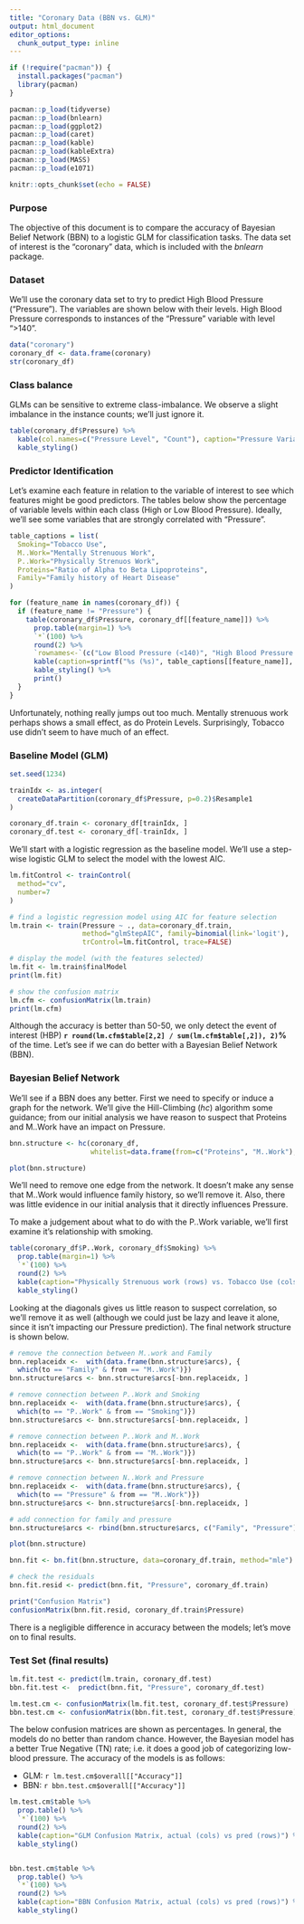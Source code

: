 ```yaml
---
title: "Coronary Data (BBN vs. GLM)"
output: html_document
editor_options: 
  chunk_output_type: inline
---
```


```r
if (!require("pacman")) {
  install.packages("pacman")
  library(pacman)
}

pacman::p_load(tidyverse)
pacman::p_load(bnlearn)
pacman::p_load(ggplot2)
pacman::p_load(caret)
pacman::p_load(kable)
pacman::p_load(kableExtra)
pacman::p_load(MASS)
pacman::p_load(e1071)

knitr::opts_chunk$set(echo = FALSE)
```

### Purpose

The objective of this document is to compare the accuracy of Bayesian Belief Network (BBN) to a logistic GLM for classification tasks.  The data set of interest is the "coronary" data, which is included with the *bnlearn* package.

### Dataset

We'll use the coronary data set to try to predict High Blood Pressure ("Pressure").  The variables are shown below with their levels.  High Blood Pressure corresponds to instances of the "Pressure" variable with level ">140".

```r

data("coronary")
coronary_df <- data.frame(coronary)
str(coronary_df)

```

### Class balance

GLMs can be sensitive to extreme class-imbalance.  We observe a slight imbalance in the instance counts; we'll just ignore it.

```r

table(coronary_df$Pressure) %>%
  kable(col.names=c("Pressure Level", "Count"), caption="Pressure Variable Counts") %>%
  kable_styling()

```


### Predictor Identification

Let's examine each feature in relation to the variable of interest to see which features might be good predictors.  The tables below show the percentage of variable levels within each class (High or Low Blood Pressure).  Ideally, we'll see some variables that are strongly correlated with "Pressure". 

```r

table_captions = list(
  Smoking="Tobacco Use",
  M..Work="Mentally Strenuous Work",
  P..Work="Physically Strenuos Work",
  Proteins="Ratio of Alpha to Beta Lipoproteins",
  Family="Family history of Heart Disease"
)

for (feature_name in names(coronary_df)) {
  if (feature_name != "Pressure") {
    table(coronary_df$Pressure, coronary_df[[feature_name]]) %>%
      prop.table(margin=1) %>%
      `*`(100) %>%
      round(2) %>%
      `rownames<-`(c("Low Blood Pressure (<140)", "High Blood Pressure (>140)"))%>%
      kable(caption=sprintf("%s (%s)", table_captions[[feature_name]], feature_name)) %>%
      kable_styling() %>%
      print()
  }
}
```

Unfortunately, nothing really jumps out too much.  Mentally strenuous work perhaps shows a small effect, as do Protein Levels.  Surprisingly, Tobacco use didn't seem to have much of an effect.

### Baseline Model (GLM)

```r

set.seed(1234)

trainIdx <- as.integer(
  createDataPartition(coronary_df$Pressure, p=0.2)$Resample1
)

coronary_df.train <- coronary_df[trainIdx, ]
coronary_df.test <- coronary_df[-trainIdx, ]
```

We'll start with a logistic regression as the baseline model.  We'll use a step-wise logistic GLM to select the model with the lowest AIC. 

```r

lm.fitControl <- trainControl(
  method="cv",
  number=7
)

# find a logistic regression model using AIC for feature selection
lm.train <- train(Pressure ~ ., data=coronary_df.train,
                  method="glmStepAIC", family=binomial(link='logit'),
                  trControl=lm.fitControl, trace=FALSE)

# display the model (with the features selected)
lm.fit <- lm.train$finalModel
print(lm.fit)

# show the confusion matrix
lm.cfm <- confusionMatrix(lm.train)
print(lm.cfm)
```

Although the accuracy is better than 50-50, we only detect the event of interest (HBP) **`r round(lm.cfm$table[2,2] / sum(lm.cfm$table[,2]), 2)`%** of the time.  Let's see if we can do better with a Bayesian Belief Network (BBN).

### Bayesian Belief Network

We'll see if a BBN does any better.  First we need to specify or induce a graph for the network.  We'll give the Hill-Climbing (*hc*) algorithm some guidance; from our initial analysis we have reason to suspect that Proteins and M..Work have an impact on Pressure.

```r

bnn.structure <- hc(coronary_df,
                    whitelist=data.frame(from=c("Proteins", "M..Work"), to=c("Pressure", "Pressure")))

plot(bnn.structure)

```

We'll need to remove one edge from the network.  It doesn't make any sense that M..Work would influence family history, so we'll remove it.  Also, there was little evidence in our initial analysis that it directly influences Pressure.

To make a judgement about what to do with the P..Work variable, we'll first examine it's relationship with smoking.

```r

table(coronary_df$P..Work, coronary_df$Smoking) %>%
  prop.table(margin=1) %>%
  `*`(100) %>%
  round(2) %>%
  kable(caption="Physically Strenuous work (rows) vs. Tobacco Use (cols)") %>%
  kable_styling() 


```

Looking at the diagonals gives us little reason to suspect correlation, so we'll remove it as well (although we could just be lazy and leave it alone, since it isn't impacting our Pressure prediction).  The final network structure is shown below.  

```r

# remove the connection between M..work and Family
bnn.replaceidx <-  with(data.frame(bnn.structure$arcs), {
  which(to == "Family" & from == "M..Work")})
bnn.structure$arcs <- bnn.structure$arcs[-bnn.replaceidx, ]

# remove connection between P..Work and Smoking
bnn.replaceidx <-  with(data.frame(bnn.structure$arcs), {
  which(to == "P..Work" & from == "Smoking")})
bnn.structure$arcs <- bnn.structure$arcs[-bnn.replaceidx, ]

# remove connection between P..Work and M..Work
bnn.replaceidx <-  with(data.frame(bnn.structure$arcs), {
  which(to == "P..Work" & from == "M..Work")})
bnn.structure$arcs <- bnn.structure$arcs[-bnn.replaceidx, ]

# remove connection between N..Work and Pressure
bnn.replaceidx <-  with(data.frame(bnn.structure$arcs), {
  which(to == "Pressure" & from == "M..Work")})
bnn.structure$arcs <- bnn.structure$arcs[-bnn.replaceidx, ]

# add connection for family and pressure
bnn.structure$arcs <- rbind(bnn.structure$arcs, c("Family", "Pressure"))

plot(bnn.structure)

```

```r

bnn.fit <- bn.fit(bnn.structure, data=coronary_df.train, method="mle")

# check the residuals
bnn.fit.resid <- predict(bnn.fit, "Pressure", coronary_df.train)

print("Confusion Matrix")
confusionMatrix(bnn.fit.resid, coronary_df.train$Pressure)

```

There is a negligible difference in accuracy between the models; let's move on to final results.

### Test Set (final results)

```r

lm.fit.test <- predict(lm.train, coronary_df.test)
bbn.fit.test <-  predict(bnn.fit, "Pressure", coronary_df.test)

lm.test.cm <- confusionMatrix(lm.fit.test, coronary_df.test$Pressure)
bbn.test.cm <- confusionMatrix(bbn.fit.test, coronary_df.test$Pressure)

```


The below confusion matrices are shown as percentages.  In general, the models do no better than random chance.  However, the Bayesian model has a better True Negative (TN) rate; i.e. it does a good job of categorizing low-blood pressure.  The accuracy of the models is as follows:

* GLM: `r lm.test.cm$overall[["Accuracy"]]`
* BBN: `r bbn.test.cm$overall[["Accuracy"]]`

```r

lm.test.cm$table %>%
  prop.table() %>%
  `*`(100) %>%
  round(2) %>%
  kable(caption="GLM Confusion Matrix, actual (cols) vs pred (rows)") %>%
  kable_styling()


bbn.test.cm$table %>%
  prop.table() %>%
  `*`(100) %>%
  round(2) %>%
  kable(caption="BBN Confusion Matrix, actual (cols) vs pred (rows)") %>%
  kable_styling()


```



